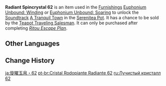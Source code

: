 {{Item Infobox
|id           = 141062
|image        = Item Radiant Spincrystal.png
|type         = Adventure Items
|group        = Radiant Spincrystals
|group2       = Inazuma Spincrystals
|quality      = 4
|invCategory  = Precious Items
|description  = This wondrous crystal contains a certain rhythm, like something beautiful woven from delicate silk. These items can be found throughout the mainland or from merchants who collect curios. The tune held within this crystal can be revivified in your [[Serenitea Pot]] using either "[[Euphonium Unbound: Winding]]" or "[[Euphonium Unbound: Soaring]]." The tune contained within this [[Radiant Spincrystal]] is "[[A Tranquil Town]]."
|source1      = [[Chubby]]
|track        = A Tranquil Town
}}
'''Radiant Spincrystal 62''' is an item used in the [[Furnishings]] [[Euphonium Unbound: Winding]] or [[Euphonium Unbound: Soaring]] to unlock the [[Soundtrack]] [[A Tranquil Town]] in the [[Serenitea Pot]]. It has a chance to be sold by the [[Teapot Traveling Salesman]]. It can only be purchased after completing ''[[Ritou Escape Plan]]''.

==Other Languages==
{{Other Languages
|default_hidden = 1
|en      = Radiant Spincrystal 62
|zhs     = 旋曜玉帛・其六十二
|zhs_rm  = Xuán Yào Yùbó - Qí Liùshí'èr
|zht     = 旋曜玉帛・其六十二
|zht_rm  = Xuán Yào Yùbó - Qí Liùshí'èr
|ja      = 旋曜玉帛・62
|ja_rm   = Sen'you Gyokuhaku - Rokujuuni{{Assumed}}
|ko      = 빛나는 결정・62
|ko_rm   = Binnaneun Gyeoljeong - Yukssibi
|es      = Girocristal radiante (62)
|fr      = Gyrocristal radiant 62
|ru      = Лучистый кристалл {{tt|62|}}
|th      = Radiant Spincrystal 62
|vi      = Ngọc Thạch Âm Vang 62
|de      = Strahlender Drehkristall LXII
|id      = Radiant Spincrystal 62
|pt      = Cristal Rodopiante Radiante 62
|tr      = Parlak Burgu Kristal 62
|it      = Voltacristallo radioso 62
}}

==Change History==
{{Change History|2.6}}

[[ja:旋曜玉帛・62]]
[[pt-br:Cristal Rodopiante Radiante 62]]
[[ru:Лучистый кристалл 62]]